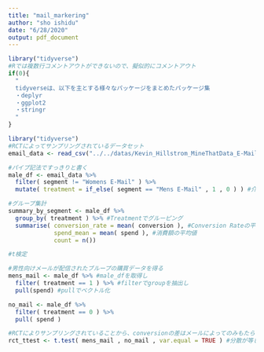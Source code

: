 ```yaml
---
title: "mail_markering"
author: "sho ishidu"
date: "6/28/2020"
output: pdf_document
---
```


```r
library("tidyverse")
#Rでは複数行コメントアウトができないので、擬似的にコメントアウト
if(0){
  "
  tidyverseは、以下を主とする様々なパッケージをまとめたパッケージ集
  ・deplyr
  ・ggplot2
  ・stringr
  "
}
```

```r
library("tidyverse")
#RCTによってサンプリングされているデータセット
email_data <- read_csv("../../datas/Kevin_Hillstrom_MineThatData_E-MailAnalytics_DataMiningChallenge_2008.03.20.csv")

#パイプ記法ですっきりと書く
male_df <- email_data %>%
  filter( segment != "Womens E-Mail" ) %>%
  mutate( treatment = if_else( segment == "Mens E-Mail" , 1 , 0 ) ) #介入を意味するtreatement列を追加。Mens EMailなら1、それ以外なら0
```

```r
#グループ集計
summary_by_segment <- male_df %>%
  group_by( treatment ) %>% #Treatmentでグルーピング
  summarise( conversion_rate = mean( conversion ), #Conversion Rateの平均値
             spend_mean = mean( spend ), #消費額の平均値
             count = n())
```

```r
#t検定

#男性向けメールが配信されたブループの購買データを得る
mens_mail <- male_df %>% #male_dfを取得し
  filter( treatment == 1 ) %>% #filterでgroupを抽出し
  pull(spend) #pullでベクトル化

no_mail <- male_df %>%
  filter( treatment == 0 ) %>%
  pull( spend )

#RCTによりサンプリングされていることから、conversionの差はメールによってのみもたらされたと解釈できる
rct_ttest <- t.test( mens_mail , no_mail , var.equal = TRUE ) #分散が等しいことを仮定した検定
```